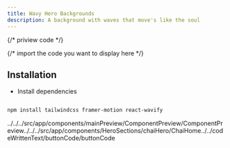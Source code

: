 ```yaml
---
title: Wavy Hero Backgrounds
description: A background with waves that move's like the soul
---
```


{/* priview code  */}

 {/* import the code you want to display here  */}



<ComponentPreview code={buttonCode}>
  <ChaiHero/>
</ComponentPreview>

## Installation

- Install dependencies
```bash

npm install tailwindcss framer-motion react-wavify

```

../../../src/app/components/mainPreview/ComponentPreview/ComponentPreview../../../src/app/components/HeroSections/chaiHero/ChaiHome../../codeWrittenText/buttonCode/buttonCode
